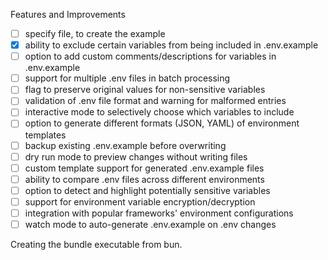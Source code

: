 Features and Improvements

- [ ] specify file, to create the example
- [x] ability to exclude certain variables from being included in .env.example
- [ ] option to add custom comments/descriptions for variables in .env.example
- [ ] support for multiple .env files in batch processing
- [ ] flag to preserve original values for non-sensitive variables
- [ ] validation of .env file format and warning for malformed entries
- [ ] interactive mode to selectively choose which variables to include
- [ ] option to generate different formats (JSON, YAML) of environment templates
- [ ] backup existing .env.example before overwriting
- [ ] dry run mode to preview changes without writing files
- [ ] custom template support for generated .env.example files
- [ ] ability to compare .env files across different environments
- [ ] option to detect and highlight potentially sensitive variables
- [ ] support for environment variable encryption/decryption
- [ ] integration with popular frameworks' environment configurations
- [ ] watch mode to auto-generate .env.example on .env changes

Creating the bundle executable from bun.
